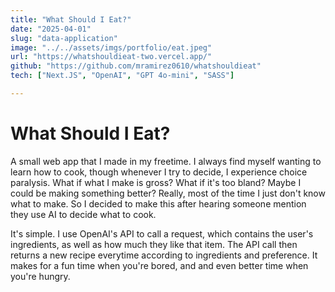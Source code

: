 ```yaml
---
title: "What Should I Eat?"
date: "2025-04-01"
slug: "data-application"
image: "../../assets/imgs/portfolio/eat.jpeg"
url: "https://whatshouldieat-two.vercel.app/"
github: "https://github.com/mramirez0610/whatshouldieat"  
tech: ["Next.JS", "OpenAI", "GPT 4o-mini", "SASS"]

---
```


# What Should I Eat?

A small web app that I made in my freetime. I always find myself wanting to learn how to cook, though whenever I try to decide, I experience choice paralysis. What if what I make is gross? What if it's too bland? Maybe I could be making something better? Really, most of the time I just don't know what to make. So I decided to make this after hearing someone mention they use AI to decide what to cook.

It's simple. I use OpenAI's API to call a request, which contains the user's ingredients, as well as how much they like that item. The API call then returns a new recipe everytime according to ingredients and preference. It makes for a fun time when you're bored, and and even better time when you're hungry.

